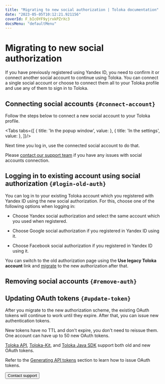 ```yaml
---
title: "Migrating to new social authorization | Toloka documentation"
date: "2023-05-05T10:12:21.921156"
coverId: F_bIcOYF9yjrxkPZrXc3
docsMenu: "defaultMenu"
---
```



# Migrating to new social authorization

If you have previously registered using Yandex ID, you need to confirm it or connect another social account to continue using Toloka. You can connect a single social account or choose to connect them all to your Toloka profile and use any of them to sign in to Toloka.

## Connecting social accounts `{#connect-account}`

Follow the steps below to connect a new social account to your Toloka profile.

<Tabs tabs={[
  { title: 'In the popup window', value: <MigrateNewAuthList1/> },
  { title: 'In the settings', value: <MigrateNewAuthList2/> },
]}/>

Next time you log in, use the connected social account to do that.

<Note mode="note" title="Note">

Please [contact our support team](/docs/guide/troubleshooting/support?form-source=guide-migrate-new-auth) if you have any issues with social accounts connection.

</Note>

## Logging in to existing account using social authorization `{#login-old-auth}`

You can log in to your existing Toloka account which you registered with Yandex ID using the new social authorization. For this, choose one of the following options when logging in:

- Choose Yandex social authorization and select the same account which you used when registered.

- Choose Google social authorization if you registered in Yandex ID using it.

- Choose Facebook social authorization if you registered in Yandex ID using it.

You can switch to the old authorization page using the **Use legacy Toloka account** link and [migrate](#connect-account) to the new authorization after that.

## Removing social accounts `{#remove-auth}`

<RemoveSocialAccount/>

## Updating OAuth tokens `{#update-token}`

After you migrate to the new authorization scheme, the existing OAuth tokens will continue to work until they expire. After that, you can issue new authentication tokens.

New tokens have no TTL and don't expire, you don't need to reissue them. One account can have up to 50 new OAuth tokens.

[Toloka API](https://toloka.ai/docs/api/api-reference/), [Toloka-Kit](/docs/toloka-kit/), and [Toloka Java SDK](https://github.com/toloka/toloka-java-sdk/) support both old and new OAuth tokens.

Refer to the [Generating API tokens](/docs/guide/api-token) section to learn how to issue OAuth tokens.

<Button themeColor="light" view="default" size="l" type="link" url="/docs/guide/troubleshooting/support?form-source=guide-migrate-new-auth">Contact support</Button>